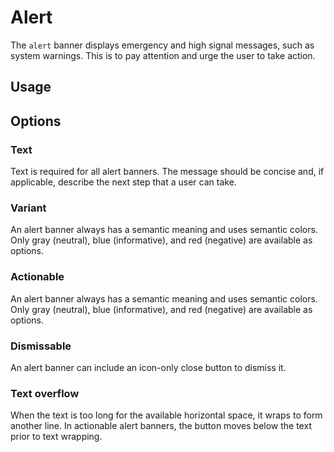 

<Meta title="Components/Feed Backs/Alert" of={AlertStories} />

# Alert

The `alert` banner displays emergency and high signal messages, such as system warnings. This is to pay attention and urge the user to take action.

## Usage

<Unstyled>
  <MainView />
</Unstyled>

<Canvas of={AlertStories.Default} sourceState="shown" />

## Options

### Text

Text is required for all alert banners. The message should be concise
and, if applicable, describe the next step that a user can take.

<Unstyled>
  <TextView />
</Unstyled>

<Canvas of={AlertStories.Text} sourceState="shown" />

### Variant

An alert banner always has a semantic meaning and uses semantic
colors. Only gray (neutral), blue (informative), and red (negative)
are available as options.

<Unstyled>
  <VariantView />
</Unstyled>

<Canvas of={AlertStories.Variant} sourceState="shown" />

### Actionable

An alert banner always has a semantic meaning and uses semantic
colors. Only gray (neutral), blue (informative), and red (negative)
are available as options.

<Unstyled>
  <ActionableView />
</Unstyled>

<Canvas of={AlertStories.Actionable} sourceState="shown" />

### Dismissable

An alert banner can include an icon-only close button to dismiss it.

<Unstyled>
  <DismissableView />
</Unstyled>

<Canvas of={AlertStories.Dismissable} sourceState="shown" />

### Text overflow

When the text is too long for the available horizontal space, it wraps
to form another line. In actionable alert banners, the button moves
below the text prior to text wrapping.

<Unstyled>
  <TextOverflowView />
</Unstyled>

<Canvas of={AlertStories.TextOverflow} sourceState="shown" />
